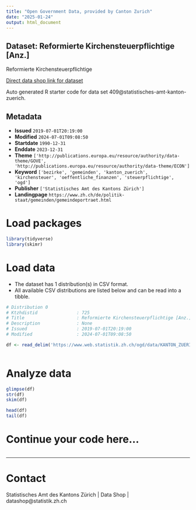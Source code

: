 ```yaml
---
title: "Open Government Data, provided by Canton Zurich"
date: "2025-01-24"
output: html_document
---
```


## Dataset: Reformierte Kirchensteuerpflichtige [Anz.]

Reformierte Kirchensteuerpflichtige

[Direct data shop link for dataset](https://www.zh.ch/de/politik-staat/statistik-daten/datenkatalog.html#/datasets/409@statistisches-amt-kanton-zuerich)

Auto generated R starter code for data set 409@statistisches-amt-kanton-zuerich.

## Metadata

- **Issued** `2019-07-01T20:19:00`
- **Modified** `2024-07-01T09:08:50`
- **Startdate** `1990-12-31`
- **Enddate** `2023-12-31`
- **Theme** `['http://publications.europa.eu/resource/authority/data-theme/GOVE', 'http://publications.europa.eu/resource/authority/data-theme/ECON']`
- **Keyword** `['bezirke', 'gemeinden', 'kanton_zuerich', 'kirchensteuer', 'oeffentliche_finanzen', 'steuerpflichtige', 'ogd']`
- **Publisher** `['Statistisches Amt des Kantons Zürich']`
- **Landingpage** `https://www.zh.ch/de/politik-staat/gemeinden/gemeindeportraet.html`


# Load packages

```r

library(tidyverse)
library(skimr)

```

# Load data

-   The dataset has 1 distribution(s) in CSV format.
-   All available CSV distributions are listed below and can be read into a tibble.

```r

# Distribution 0
# Ktzhdistid               : 725
# Title                    : Reformierte Kirchensteuerpflichtige [Anz.]
# Description              : None
# Issued                   : 2019-07-01T20:19:00
# Modified                 : 2024-07-01T09:08:50

df <- read_delim('https://www.web.statistik.zh.ch/ogd/data/KANTON_ZUERICH_835.csv')



```

# Analyze data

```r

glimpse(df)
str(df)
skim(df)

head(df)
tail(df)

```

# Continue your code here...

```r

```

------------------------------------------------------------------------

# Contact

Statistisches Amt des Kantons Zürich | Data Shop | datashop@statistik.zh.ch
